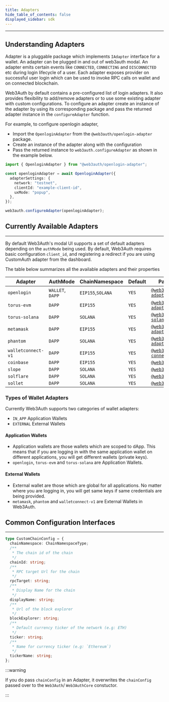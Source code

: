 ```yaml
---
title: Adapters
hide_table_of_contents: false
displayed_sidebar: sdk
---
```


---

## Understanding Adapters

Adapter is a pluggable package which implements `IAdapter` interface for a wallet. An adapter can be plugged in and out of web3auth modal. An adapter
emits certain events like `CONNECTED`, `CONNECTING` and `DISCONNECTED` etc during login lifecycle of a user. Each adapter exposes provider on
successful user login which can be used to invoke RPC calls on wallet and on connected blockchain.

Web3Auth by default contains a pre-configured list of login adapters. It also provides flexibility to add/remove adapters or to use some existing
adapter with custom configurations. To configure an adapter create an instance of the adapter by using its corresponding package and pass the returned
adapter instance in the `configureAdapter` function.

For example, to configure openlogin adapter,

- Import the `OpenloginAdapter` from the `@web3auth/openlogin-adapter` package.
- Create an instance of the adapter along with the configuration
- Pass the returned instance to `web3auth.configureAdapter` as shown in the example below.

```ts
import { OpenloginAdapter } from "@web3auth/openlogin-adapter";

const openloginAdapter = await OpenloginAdapter({
  adapterSettings: {
    network: "testnet",
    clientId: "example-client-id",
    uxMode: "popup",
  },
});

web3auth.configureAdapter(openloginAdapter);
```

## Currently Available Adapters

---

By default Web3Auth's modal UI supports a set of default adapters depending on the `authMode` being used. By default, Web3Auth requires basic
configuration `client_id`, and registering a redirect if you are using CustomAuth adapter from the dashboard.

The table below summarizes all the available adapters and their properties

| Adapter            | AuthMode         | ChainNamespace    | Default | Package Name                                                 |
| ------------------ | ---------------- | ----------------- | ------- | ------------------------------------------------------------ |
| `openlogin`        | `WALLET`, `DAPP` | `EIP155`,`SOLANA` | `YES`   | [`@web3auth/openlogin-adapter`](../openlogin)                |
| `torus-evm`        | `DAPP`           | `EIP155`          | `YES`   | [`@web3auth/torus-evm-adapter`](./torus-evm)                 |
| `torus-solana`     | `DAPP`           | `SOLANA`          | `YES`   | [`@web3auth/torus-solana-adapter`](./torus-solana)           |
| `metamask`         | `DAPP`           | `EIP155`          | `YES`   | [`@web3auth/metamask-adapter`](./metamask)                   |
| `phantom`          | `DAPP`           | `SOLANA`          | `YES`   | [`@web3auth/phantom-adapter`](./phantom)                     |
| `walletconnect-v1` | `DAPP`           | `EIP155`          | `YES`   | [`@web3auth/wallet-connect-v1-adapter`](./wallet-connect-v1) |
| `coinbase`         | `DAPP`           | `EIP155`          | `YES`   | [`@web3auth/coinbase`](./coinbase)                           |
| `slope`            | `DAPP`           | `SOLANA`          | `YES`   | [`@web3auth/slope`](./slope)                                 |
| `solflare`         | `DAPP`           | `SOLANA`          | `YES`   | [`@web3auth/solflare`](./solflare)                           |
| `sollet`           | `DAPP`           | `SOLANA`          | `YES`   | [`@web3auth/sollet`](./sollet)                               |

### Types of Wallet Adapters

Currently Web3Auth supports two categories of wallet adapters:

- `IN_APP` Application Wallets
- `EXTERNAL` External Wallets

#### Application Wallets

- Application wallets are those wallets which are scoped to dApp. This means that if you are logging in with the same application wallet on different
  applications, you will get different wallets (private keys).
- `openlogin`, `torus-evm` and `torus-solana` are Application Wallets.

#### External Wallets

- External wallet are those which are global for all applications. No matter where you are logging in, you will get same keys if same credentials are
  being provided.
- `metamask`, `phantom` and `walletconnect-v1` are External Wallets in Web3Auth.

## Common Configuration Interfaces

---

```ts
type CustomChainConfig = {
  chainNamespace: ChainNamespaceType;
  /**
   * The chain id of the chain
   */
  chainId: string;
  /**
   * RPC target Url for the chain
   */
  rpcTarget: string;
  /**
   * Display Name for the chain
   */
  displayName: string;
  /**
   * Url of the block explorer
   */
  blockExplorer: string;
  /**
   * Default currency ticker of the network (e.g: ETH)
   */
  ticker: string;
  /**
   * Name for currency ticker (e.g: `Ethereum`)
   */
  tickerName: string;
};
```

:::warning

If you do pass `chainConfig` in an Adapter, it overwrites the `chainConfig` passed over to the `Web3Auth`/ `Web3AuthCore` constuctor.

:::
